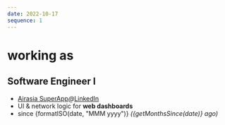 ```yaml
---
date: 2022-10-17
sequence: 1
---
```




# <Icon name="lucide:briefcase" /> working as

## Software Engineer I

- <Icon name="lucide:map-pin" /> [Airasia SuperApp](https://www.airasia.com/aa/appdownload/)*@*[LinkedIn](https://www.linkedin.com/company/airasia-super-app/mycompany/)
- <Icon name="lucide:search" /> UI & network logic for **web dashboards**
- <Icon name="lucide:calendar" /> since {formatISO(date, "MMM yyyy")}
  *({getMonthsSince(date)} ago)*
